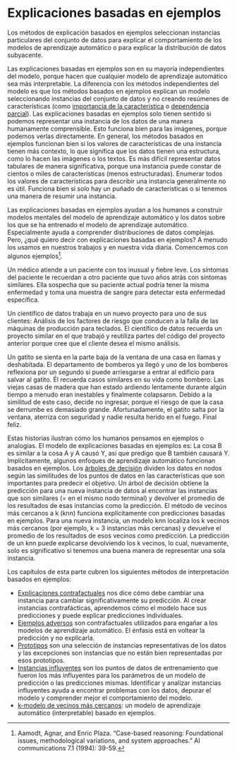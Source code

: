 # Explicaciones basadas en ejemplos {#basadoenejemplos}

Los métodos de explicación basados en ejemplos seleccionan instancias particulares del conjunto de datos para explicar el comportamiento de los modelos de aprendizaje automático o para explicar la distribución de datos subyacente.

<!-- *Palabras clave: explicaciones basadas en ejemplos, razonamiento basado en casos (CBR), resolución por analogía* -->

Las explicaciones basadas en ejemplos son en su mayoría independientes del modelo, porque hacen que cualquier modelo de aprendizaje automático sea más interpretable.
La diferencia con los métodos independientes del modelo es que los métodos basados en ejemplos explican un modelo seleccionando instancias del conjunto de datos y no creando resúmenes de características (como [importancia de la característica](#importanciadecaracteristicas) o [dependencia parcial](#pdp)).
Las explicaciones basadas en ejemplos solo tienen sentido si podemos representar una instancia de los datos de una manera humanamente comprensible.
Esto funciona bien para las imágenes, porque podemos verlas directamente.
En general, los métodos basados en ejemplos funcionan bien si los valores de características de una instancia tienen más contexto, lo que significa que los datos tienen una estructura, como lo hacen las imágenes o los textos.
Es más difícil representar datos tabulares de manera significativa, porque una instancia puede constar de cientos o miles de características (menos estructuradas).
Enumerar todos los valores de características para describir una instancia generalmente no es útil.
Funciona bien si solo hay un puñado de características o si tenemos una manera de resumir una instancia.


Las explicaciones basadas en ejemplos ayudan a los humanos a construir modelos mentales del modelo de aprendizaje automático y los datos sobre los que se ha entrenado el modelo de aprendizaje automático.
Especialmente ayuda a comprender distribuciones de datos complejas.
Pero, ¿qué quiero decir con explicaciones basadas en ejemplos?
A menudo los usamos en nuestros trabajos y en nuestra vida diaria.
Comencemos con algunos ejemplos[^cbr].

Un médico atiende a un paciente con tos inusual y fiebre leve.
Los síntomas del paciente le recuerdan a otro paciente que tuvo años atrás con síntomas similares.
Ella sospecha que su paciente actual podría tener la misma enfermedad y toma una muestra de sangre para detectar esta enfermedad específica.

Un científico de datos trabaja en un nuevo proyecto para uno de sus clientes:
Análisis de los factores de riesgo que conducen a la falla de las máquinas de producción para teclados.
El científico de datos recuerda un proyecto similar en el que trabajó y reutiliza partes del código del proyecto anterior porque cree que el cliente desea el mismo análisis.

Un gatito se sienta en la parte baja de la ventana de una casa en llamas y deshabitada.
El departamento de bomberos ya llegó y uno de los bomberos reflexiona por un segundo si puede arriesgarse a entrar al edificio para salvar al gatito.
Él recuerda casos similares en su vida como bombero:
Las viejas casas de madera que han estado ardiendo lentamente durante algún tiempo a menudo eran inestables y finalmente colapsaron.
Debido a la similitud de este caso, decide no ingresar, porque el riesgo de que la casa se derrumbe es demasiado grande.
Afortunadamente, el gatito salta por la ventana, aterriza con seguridad y nadie resulta herido en el fuego. Final feliz.

Estas historias ilustran cómo los humanos pensamos en ejemplos o analogías.
El modelo de explicaciones basadas en ejemplos es:
La cosa B es similar a la cosa A y A causó Y, así que predigo que B también causará Y.
Implícitamente, algunos enfoques de aprendizaje automático funcionan basados en ejemplos.
Los [árboles de decisión](#arbol) dividen los datos en nodos según las similitudes de los puntos de datos en las características que son importantes para predecir el objetivo.
Un árbol de decisión obtiene la predicción para una nueva instancia de datos al encontrar las instancias que son similares (= en el mismo nodo terminal) y devolver el promedio de los resultados de esas instancias como la predicción.
El método de vecinos más cercanos a k (knn) funciona explícitamente con predicciones basadas en ejemplos.
Para una nueva instancia, un modelo knn localiza los k vecinos más cercanos (por ejemplo, k = 3 instancias más cercanas) y devuelve el promedio de los resultados de esos vecinos como predicción.
La predicción de un knn puede explicarse devolviendo los k vecinos, lo cual, nuevamente, solo es significativo si tenemos una buena manera de representar una sola instancia.

Los capítulos de esta parte cubren los siguientes métodos de interpretación basados en ejemplos:

- [Explicaciones contrafactuales](#contrafactual) nos dice cómo debe cambiar una instancia para cambiar significativamente su predicción.
Al crear instancias contrafácticas, aprendemos cómo el modelo hace sus predicciones y puede explicar predicciones individuales.
- [Ejemplos adversos](#adversarial) son contrafactuales utilizados para engañar a los modelos de aprendizaje automático.
El énfasis está en voltear la predicción y no explicarla.
- [Prototipos](#proto) son una selección de instancias representativas de los datos y las excepciones son instancias que no están bien representadas por esos prototipos.
- [Instancias influyentes](#influyente) son los puntos de datos de entrenamiento que fueron los más influyentes para los parámetros de un modelo de predicción o las predicciones mismas.
Identificar y analizar instancias influyentes ayuda a encontrar problemas con los datos, depurar el modelo y comprender mejor el comportamiento del modelo.
- [k-modelo de vecinos más cercanos](#interpretables-otros): un modelo de aprendizaje automático (interpretable) basado en ejemplos.


[^cbr]: Aamodt, Agnar, and Enric Plaza. "Case-based reasoning: Foundational issues, methodological variations, and system approaches." AI communications 7.1 (1994): 39-59.


